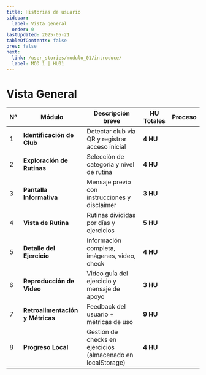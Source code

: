 ```yaml
---
title: Historias de usuario
sidebar:
  label: Vista general
  order: 0
lastUpdated: 2025-05-21
tableOfContents: false
prev: false
next:
  link: /user_stories/modulo_01/introduce/
  label: MOD 1 | HU01
---
```




# Vista General

| Nº | Módulo                           | Descripción breve                                            | HU Totales | Proceso                                      |
| -- | -------------------------------- | ------------------------------------------------------------ | ---------- | -------------------------------------------- |
| 1  | **Identificación de Club**       | Detectar club vía QR y registrar acceso inicial              | **4 HU**   | <Badge text="BA" variant="note" />           |
| 2  | **Exploración de Rutinas**       | Selección de categoría y nivel de rutina                     | **4 HU**   | <Badge text="BA" variant="note" />           |
| 3  | **Pantalla Informativa**         | Mensaje previo con instrucciones y disclaimer                | **3 HU**   | <Badge text="BACKLOG" variant="caution" />   |
| 4  | **Vista de Rutina**              | Rutinas divididas por días y ejercicios                      | **5 HU**   | <Badge text="BACKLOG" variant="caution" />   |
| 5  | **Detalle del Ejercicio**        | Información completa, imágenes, video, check                 | **4 HU**   | <Badge text="BACKLOG" variant="caution" />   |
| 6  | **Reproducción de Video**        | Video guía del ejercicio y mensaje de apoyo                  | **3 HU**   | <Badge text="BACKLOG" variant="caution" />   |
| 7  | **Retroalimentación y Métricas** | Feedback del usuario + métricas de uso                       | **9 HU**   | <Badge text="BACKLOG" variant="caution" />   |
| 8  | **Progreso Local**               | Gestión de checks en ejercicios (almacenado en localStorage) | **4 HU**   | <Badge text="BACKLOG" variant="caution" />   |
